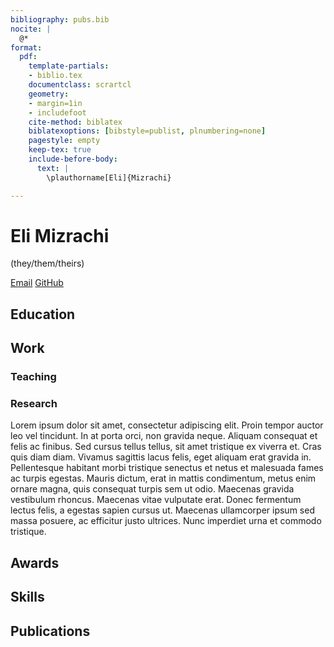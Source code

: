 ```yaml
---
bibliography: pubs.bib
nocite: |
  @*
format: 
  pdf:
    template-partials:
    - biblio.tex
    documentclass: scrartcl
    geometry:
    - margin=1in
    - includefoot
    cite-method: biblatex
    biblatexoptions: [bibstyle=publist, plnumbering=none]
    pagestyle: empty
    keep-tex: true
    include-before-body:
      text: |
        \plauthorname[Eli]{Mizrachi}

---
```


# Eli Mizrachi

(they/them/theirs)

[Email](mailto:emiz@umd.edu)
[GitHub](github.com/e-miz)

## Education

## Work

### Teaching

### Research

Lorem ipsum dolor sit amet, consectetur adipiscing elit. Proin tempor auctor leo vel tincidunt. In at porta orci, non gravida neque. Aliquam consequat et felis ac finibus. Sed cursus tellus tellus, sit amet tristique ex viverra et. Cras quis diam diam. Vivamus sagittis lacus felis, eget aliquam erat gravida in. Pellentesque habitant morbi tristique senectus et netus et malesuada fames ac turpis egestas. Mauris dictum, erat in mattis condimentum, metus enim ornare magna, quis consequat turpis sem ut odio. Maecenas gravida vestibulum rhoncus. Maecenas vitae vulputate erat. Donec fermentum lectus felis, a egestas sapien cursus ut. Maecenas ullamcorper ipsum sed massa posuere, ac efficitur justo ultrices. Nunc imperdiet urna et commodo tristique. 

## Awards

## Skills

## Publications

\newrefcontext[sorting=ddt]
\printbibliography[heading=none]
\endrefcontext